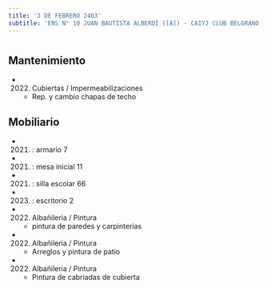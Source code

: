 ```yaml
---
title: '3 DE FEBRERO 2463'
subtitle: 'ENS N° 10 JUAN BAUTISTA ALBERDI ([A]) - CAIYJ CLUB BELGRANO / NUÑEZ'
---
```


#


## Mantenimiento

*  (2022) Cubiertas / Impermeabilizaciones 
    + Rep. y cambio chapas de techo


## Mobiliario

*  (2021) : armario 7 

*  (2021) : mesa inicial 11 

*  (2021) : silla escolar 66 

*  (2023) : escritorio 2 




*  (2022) Albañileria / Pintura 
    + pintura de paredes y carpinterías

*  (2022) Albañileria / Pintura 
    + Arreglos y pintura de patio

*  (2022) Albañileria / Pintura 
    + Pintura de cabriadas de cubierta



